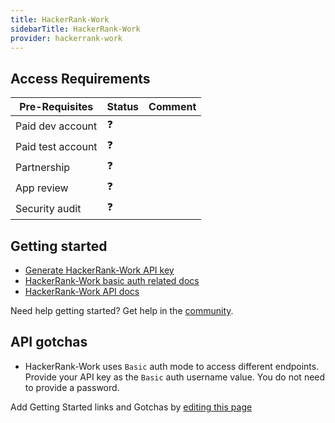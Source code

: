 ```yaml
---
title: HackerRank-Work
sidebarTitle: HackerRank-Work
provider: hackerrank-work
---
```



<Overview />
<PreBuiltTooling provider={providers[pageMetadata.provider]} />
<PreBuiltUseCases />

## Access Requirements
| Pre-Requisites | Status | Comment|
| - | - | - |
| Paid dev account | ❓ |  |
| Paid test account | ❓ |  |
| Partnership | ❓ | |
| App review | ❓ |  |
| Security audit | ❓ | |



## Getting started

-   [Generate HackerRank-Work API key](https://hackerrank.com/x/settings/api)
-   [HackerRank-Work basic auth related docs](https://www.hackerrank.com/work/apidocs#!/Introduction/options_intro_authentication)
-   [HackerRank-Work API docs](https://www.hackerrank.com/work/apidocs#!/Introduction/options_intro_api)

<Tip>Need help getting started? Get help in the [community](https://nango.dev/slack).</Tip>

## API gotchas

- HackerRank-Work uses `Basic` auth mode to access different endpoints. Provide your API key as the `Basic` auth username value. You do not need to provide a password.

<Note>Add Getting Started links and Gotchas by [editing this page](https://github.com/nangohq/nango/tree/master/docs-v2/integrations/all/hackerrank-work.mdx)</Note>